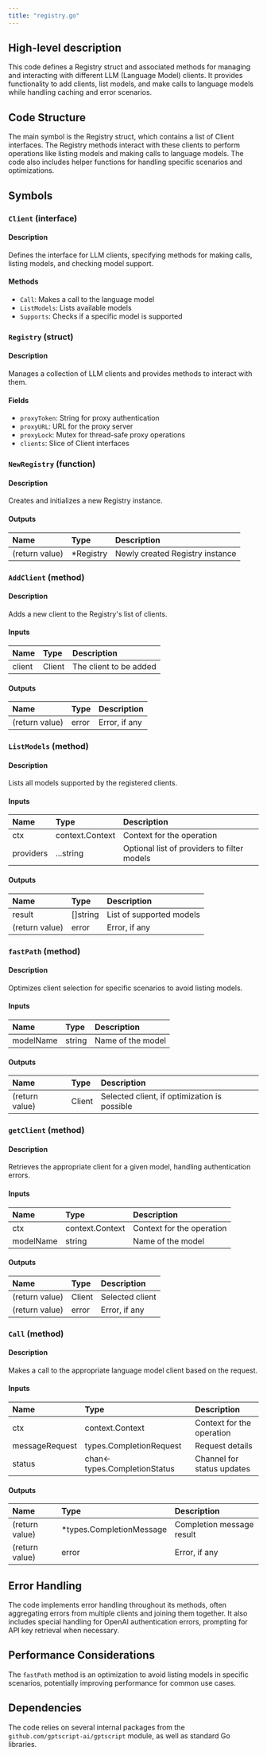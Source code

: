 ```yaml
---
title: "registry.go"
---
```


## High-level description
This code defines a Registry struct and associated methods for managing and interacting with different LLM (Language Model) clients. It provides functionality to add clients, list models, and make calls to language models while handling caching and error scenarios.

## Code Structure
The main symbol is the Registry struct, which contains a list of Client interfaces. The Registry methods interact with these clients to perform operations like listing models and making calls to language models. The code also includes helper functions for handling specific scenarios and optimizations.

## Symbols

### `Client` (interface)
#### Description
Defines the interface for LLM clients, specifying methods for making calls, listing models, and checking model support.

#### Methods
- `Call`: Makes a call to the language model
- `ListModels`: Lists available models
- `Supports`: Checks if a specific model is supported

### `Registry` (struct)
#### Description
Manages a collection of LLM clients and provides methods to interact with them.

#### Fields
- `proxyToken`: String for proxy authentication
- `proxyURL`: URL for the proxy server
- `proxyLock`: Mutex for thread-safe proxy operations
- `clients`: Slice of Client interfaces

### `NewRegistry` (function)
#### Description
Creates and initializes a new Registry instance.

#### Outputs
| Name | Type | Description |
|:-----|:-----|:------------|
| (return value) | *Registry | Newly created Registry instance |

### `AddClient` (method)
#### Description
Adds a new client to the Registry's list of clients.

#### Inputs
| Name | Type | Description |
|:-----|:-----|:------------|
| client | Client | The client to be added |

#### Outputs
| Name | Type | Description |
|:-----|:-----|:------------|
| (return value) | error | Error, if any |

### `ListModels` (method)
#### Description
Lists all models supported by the registered clients.

#### Inputs
| Name | Type | Description |
|:-----|:-----|:------------|
| ctx | context.Context | Context for the operation |
| providers | ...string | Optional list of providers to filter models |

#### Outputs
| Name | Type | Description |
|:-----|:-----|:------------|
| result | []string | List of supported models |
| (return value) | error | Error, if any |

### `fastPath` (method)
#### Description
Optimizes client selection for specific scenarios to avoid listing models.

#### Inputs
| Name | Type | Description |
|:-----|:-----|:------------|
| modelName | string | Name of the model |

#### Outputs
| Name | Type | Description |
|:-----|:-----|:------------|
| (return value) | Client | Selected client, if optimization is possible |

### `getClient` (method)
#### Description
Retrieves the appropriate client for a given model, handling authentication errors.

#### Inputs
| Name | Type | Description |
|:-----|:-----|:------------|
| ctx | context.Context | Context for the operation |
| modelName | string | Name of the model |

#### Outputs
| Name | Type | Description |
|:-----|:-----|:------------|
| (return value) | Client | Selected client |
| (return value) | error | Error, if any |

### `Call` (method)
#### Description
Makes a call to the appropriate language model client based on the request.

#### Inputs
| Name | Type | Description |
|:-----|:-----|:------------|
| ctx | context.Context | Context for the operation |
| messageRequest | types.CompletionRequest | Request details |
| status | chan&lt;- types.CompletionStatus | Channel for status updates |

#### Outputs
| Name | Type | Description |
|:-----|:-----|:------------|
| (return value) | *types.CompletionMessage | Completion message result |
| (return value) | error | Error, if any |

## Error Handling
The code implements error handling throughout its methods, often aggregating errors from multiple clients and joining them together. It also includes special handling for OpenAI authentication errors, prompting for API key retrieval when necessary.

## Performance Considerations
The `fastPath` method is an optimization to avoid listing models in specific scenarios, potentially improving performance for common use cases.

## Dependencies
The code relies on several internal packages from the `github.com/gptscript-ai/gptscript` module, as well as standard Go libraries.